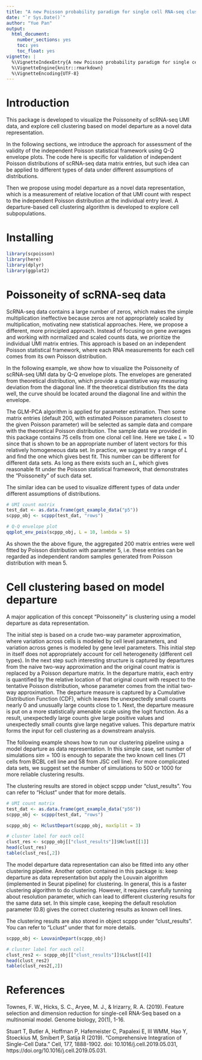```yaml
---
title: "A new Poisson probability paradigm for single cell RNA-seq clustering"
date: "`r Sys.Date()`"
author: "Yue Pan"
output:
  html_document:
    number_sections: yes
    toc: yes
    toc_float: yes
vignette: |
  %\VignetteIndexEntry{A new Poisson probability paradigm for single cell RNA-seq clustering}
  %\VignetteEngine{knitr::rmarkdown}
  %\VignetteEncoding{UTF-8}
---
```


# Introduction

This package is developed to visualize the Poissoneity of scRNA-seq UMI data, and explore cell clustering based on model departure as a novel data representation. 

In the following sections, we introduce the approach for assessment of the validity of the independent Poisson statistical framework using Q-Q envelope plots. The code here is specific for validation of independent Poisson distributions of scRNA-seq data matrix entries, but such idea can be applied to different types of data under different assumptions of distributions.

Then we propose using model departure as a novel data representation, which is a measurement of relative location of that UMI count with respect to the independent Poisson distribution at the individual entry level. A departure-based cell clustering algorithm is developed to explore cell subpopulations.

# Installing

```r
library(scpoisson)
library(here)
library(dplyr)
library(ggplot2)
```

# Poissoneity of scRNA-seq data

ScRNA-seq data contains a large number of zeros, which makes the simple multiplication ineffective because zeros are not appropriately scaled by multiplication, motivating new statistical approaches. Here, we propose a different, more principled approach. Instead of focusing on gene averages and working with normalized and scaled counts data, we prioritize the individual UMI matrix entries. This approach is based on an independent Poisson statistical framework, where each RNA measurements for each cell comes from its own Poisson distribution. 

In the following example, we show how to visualize the Poissoneity of scRNA-seq UMI data by Q-Q envelope plots. The envelopes are generated from theoretical distribution, which provide a quantitative way measuring deviation from the diagonal line. If the theoretical distribution fits the data well, the curve should be located around the diagonal line and within the envelope. 

The GLM-PCA algorithm is applied for parameter estimation. Then some matrix entries (default 200, with estimated Poisson parameters closest to the given Poisson parameter) will be selected as sample data and compare with the theoretical Poisson distribution. The sample data we provided in this package contains 75 cells from one clonal cell line. Here we take $L=10$ since that is shown to be an appropriate number of latent vectors for this relatively homogeneous data set. In practice, we suggest try a range of $L$ and find the one which gives best fit. This number can be different for different data sets. As long as there exists such an $L$, which gives reasonable fit under the Poisson statistical framework, that demonstrates the "Poissoneity" of such data set.

The similar idea can be used to visualize different types of data under different assumptions of distributions.

```r
# UMI count matrix
test_dat <- as.data.frame(get_example_data("p5"))
scppp_obj <- scppp(test_dat, "rows")

# Q-Q envelope plot
qqplot_env_pois(scppp_obj, L = 10, lambda = 5) 

```

As shown the the above figure, the aggregated 200 matrix entries were well fitted by Poisson distribution with parameter 5, i.e. these entries can be regarded as independent random samples generated from Poisson distribution with mean 5.

# Cell clustering based on model departure

A major application of this concept "Poissoneity" is clustering using a model departure as data representation. 

The initial step is based on a crude two-way parameter approximation, where variation across cells is modeled by cell level parameters, and variation across genes is modeled by gene level parameters. This initial step in itself does not appropriately account for cell heterogeneity (different cell types). In the next step such interesting structure is captured by departures from the naive two-way approximation and the original count matrix is replaced by a Poisson departure matrix. In the departure matrix, each entry is quantified by the relative location of that original count with respect to the tentative Poisson distribution, whose parameter comes from the initial two-way approximation. The departure measure is captured by a Cumulative Distribution Function (CDF), which leaves the unexpectedly small counts nearly 0 and unusually large counts close to 1. Next, the departure measure is put on a more statistically amenable scale using the logit function. As a result, unexpectedly large counts give large positive values and unexpectedly small counts give large negative values. This departure matrix forms the input for cell clustering as a downstream analysis.

The following example shows how to run our clustering pipeline using a model departure as data representation. In this simple case, set number of simulations $sim = 100$ is enough to separate the two known cell lines (71 cells from BCBL cell line and 58 from JSC cell line). For more complicated data sets, we suggest set the number of simulations to 500 or 1000 for more reliable clustering results.

The clustering results are stored in object scppp under "clust_results". You can refer to "Hclust" under that for more details.

```r
# UMI count matrix
test_dat <- as.data.frame(get_example_data("p56"))
scppp_obj <- scppp(test_dat, "rows")

scppp_obj <- HclustDepart(scppp_obj, maxSplit = 3)

# cluster label for each cell
clust_res <- scppp_obj[["clust_results"]]$Hclust[[1]]
head(clust_res)
table(clust_res[,2])

```

The model departure data representation can also be fitted into any other clustering pipeline. Another option contained in this package is: keep departure as data representation but apply the Louvain algorithm (implemented in Seurat pipeline) for clustering. In general, this is a faster clustering algorithm to do clustering. However, it requires carefully tunning about resolution parameter, which can lead to different clustering results for the same data set. In this simple case, keeping the default resolution parameter (0.8) gives the correct clustering results as known cell lines.

The clustering results are also stored in object scppp under "clust_results". You can refer to "Lclust" under that for more details. 

```r
scppp_obj <- LouvainDepart(scppp_obj)

# cluster label for each cell
clust_res2 <- scppp_obj[["clust_results"]]$Lclust[[4]]
head(clust_res2)
table(clust_res2[,2])
```


# References
Townes, F. W., Hicks, S. C., Aryee, M. J., & Irizarry, R. A. (2019). Feature selection and dimension reduction for single-cell RNA-Seq based on a multinomial model. Genome biology, 20(1), 1-16.

Stuart T, Butler A, Hoffman P, Hafemeister C, Papalexi E, III WMM, Hao Y, Stoeckius M, Smibert P, Satija R (2019). “Comprehensive Integration of Single-Cell Data.” Cell, 177, 1888-1902. doi: 10.1016/j.cell.2019.05.031, https://doi.org/10.1016/j.cell.2019.05.031.
